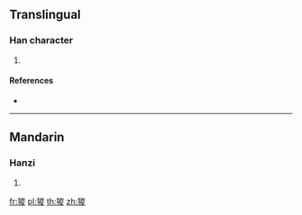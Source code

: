 {{character info/new}}
==Translingual==

===Han character===
{{Han char|rn=94|rad=犬|as=09|sn=12|four=42247|canj=KHUCE|ids=⿰犭㚇}}

# {{defn|Han|sort=犬09}}

====References====
* {{Han ref|kx=0714.070|dkj=20514|dj=1126.070|hdz=21359.010|uh=7323|ud=29475|bh=DA77|bd=55927}}

----

==Mandarin==

===Hanzi===
{{cmn-hanzi|pin=[[zōng]] ([[zong1]])|wg=tsung<sup>1</sup>}}

# {{defn|lang=cmn|sort=犬09}}

[[fr:猣]]
[[pl:猣]]
[[th:猣]]
[[zh:猣]]